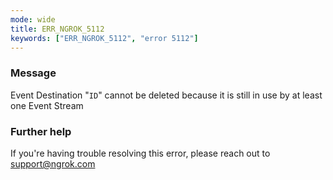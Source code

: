 ```yaml
---
mode: wide
title: ERR_NGROK_5112
keywords: ["ERR_NGROK_5112", "error 5112"]
---
```



### Message

Event Destination "`ID`" cannot be deleted because it is still in use by at least one Event Stream

<ErrorDetails />

### Further help

If you're having trouble resolving this error, please reach out to [support@ngrok.com](mailto:support@ngrok.com?subject=Help%20with%20ERR_NGROK_5112)
